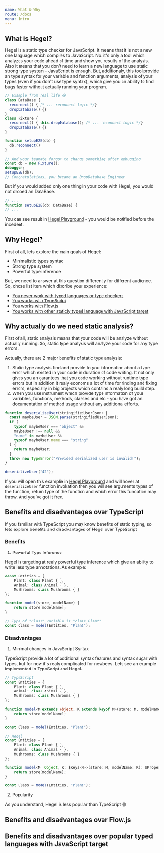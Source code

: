 ```yaml
---
name: What & Why
route: /docs
menu: Intro
---
```

## What is Hegel?

Hegel is a static type checker for JavaScript. It means that it is not a new one language which compiles to JavaScript. No. it's only a tool which analyzes your code ahead of time and show you results of the analysis. Also it means that you don't need to learn a new language to use static strong type system - JavaScript is enough. But, additionaly, this tool provide an type syntax for your variable and function arguments, analysis of your types (even if you don't use type syntax), which give you an ability to find bugs faster without actually running your program.

```typescript
// Example from real life 😭
class DataBase {
  reconnect() { /* ... reconnect logic */}
  dropDatabase() {}
}
class Fixture {
  reconnect() { this.dropDatabase(); /* ... reconnect logic */}
  dropDatabase() {}
}

function setupE2E(db) {
  db.reconnect();
}

// And your teamate forgot to change something after debugging
const db = new Fixture();
debugger;
setupE2E(db);
// Congratulations, you became an DropDatabase Engineer 
```

But if you would added only one thing in your code with Hegel, you would not droped an DataBase.

```typescript
// ...
function setupE2E(db: DataBase) {
// ...
```

You can see result in [Hegel Playground](/try#MYGwhgzhAEAiYBcwCFIFNoG8BQ1oCc1gB7AO1KIQAoBKLAtBAV31OgQAsBLCAbgHoAVNAB0YhiXKVoIYgHMuwaIP4BfbOtCQYAMS4APZoSy4JZCsGp1M7bhBEATfMQAO8JACN0tXgyNtOHgFhMREzKUsZeUVlNVMnV3cwLwg0Wix1dWwAMyZSSy4yaFTmFwBRACYyqgcPAC44RBR0a3iPEUJJCyteDWxsfn5oAEFSB2gAT2IWdjQwAFtEDGzifDliBHZiaGAOMFI5DAhiecZuA+gwbIQ0fGgHNA8mOQUD7EkITdroAF5oCgA7tA9IYWGkaL0Hk8XrdeoMRmNJtNoHsAG4YYYAeQAKtBbs47lw2FMZmgHFwEKtoFSifcWIhCmxiNloC5nAAraQkeYuLjgBCM7AlJjlKo1DwQ7BAA) - you would be notified before the incedent.

## Why Hegel?

First of all, lets explore the main goals of Hegel:

- Minimalistic types syntax
- Strong type system
- Powerful type inference

But, we need to answer at this question differently for different audience. So, chose list item which discribe your experience:

- [You never work with typed languages or type checkers](#)
- [You works with TypeScript](#)
- [You works with Flow.js](#)
- [You works with other staticly typed language with JavaScript target](#)

## Why actually do we need static analysis?

First of all, static analysis means that your code will be analyze without actually running. So, static type analysis will analyze your code for any type errors.

Actually, there are 2 major benefits of static type analysis:
1. Static type analysis find and provide to you information about a type error which existed in your code in duration of code writing. It not only gives you an garantees that you code working without runtime type errors but in addition  it realy economs a lot of time for finding and fixing errors, especially in big projects which contains a realy long build step. 
2. When you use instrument which provide type information of your variables, functions, methods, classes and etc - you have got an documentation of method usage without any additional efforts.

```typescript
function deserializeUser(stringifiedUserJson) {
  const maybeUser = JSON.parse(stringifiedUserJson);
  if (
    typeof maybeUser === "object" &&
    maybeUser !== null &&
    "name" in maybeUser &&
    typeof maybeUser.name === "string"
  ) {
    return maybeUser;
  }
  throw new TypeError("Provided serialized user is invalid!");
}

deserializeUser("42");
```

If you will open this examplie in [Hegel Playground](/try#GYVwdgxgLglg9mABAEwKYGdUCcYEMA2MAXqgKqZYAU6UOYA5jMDKsudgFLoICUiA3gChEiCAhqIAtrgCeAIzIVEAXkQcAygHkAcgDoADriyZqtGAyYs2FLrwDcwxE0SVHIqDP2o4wKbIXsWCrKqgBEcHIAVqjQoYgAZPFufvKK2IgAhCGIYCD4+AlJIiKhYLiSqHHmKQFKickeXj41aVi6ZRXBYTR09KGOfELFiFioUCBYSNKpgQ4iAL6OUAAWWHAA7jmomwAqnqgAolhrVKEACmsAbjBoyIgUeIQkdyBKMOhOYJcENxmhPA5FoI0A8fiRApRQgAWABM-zsQA) and will hover at `deserializeUser` function invokation then you will see arguments types of the function, return type of the function and which error this funcation may throw. And you've got it free.

## Benefits and disadvantages over TypeScript

If you familiar with TypeScript you may know benefits of static typing, so lets explore benefits and disadvantages of Hegel over TypeScript

### Benefits

1. Powerful Type Inference

Hegel is targeting at realy powerful type inference which give an ability to write less type annotations. As example:

```typescript
const Entities = {
    Plant: class Plant { },
    Animal: class Animal { },
    Mushrooms: class Mushrooms { }
};

function model(store, modelName) {
    return store[modelName];
}

// Type of "Class" variable is "class Plant"
const Class = model(Entities, "Plant");
```

### Disadvantages 

1. Minimal changes in JavaScript Syntax

TypeScript provide a lot of additional syntax features and syntax sugar with types, but for now it's realy complicated for newbees. Lets see an example implemented in TypeScript and Hegel.

```typescript
// TypeScript
const Entities = {
    Plant: class Plant { },
    Animal: class Animal { },
    Mushrooms: class Mushrooms { }
};

function model<M extends object, K extends keyof M>(store: M, modelName: K): M[K] {
    return store[modelName];
}

const Class = model(Entities, "Plant");
```

```typescript
// Hegel
const Entities = {
    Plant: class Plant { },
    Animal: class Animal { },
    Mushrooms: class Mushrooms { }
};

function model<M: Object, K: $Keys<M>>(store: M, modelName: K): $PropertyType<M, K> {
    return store[modelName];
}

const Class = model(Entities, "Plant");
```

2. Popularity

As you understand, Hegel is less popular than TypeScript 😄

## Benefits and disadvantages over Flow.js

## Benefits and disadvantages over popular typed languages with JavaScript target